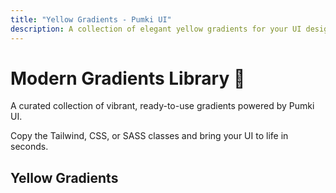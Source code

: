 ```yaml
---
title: "Yellow Gradients - Pumki UI"
description: A collection of elegant yellow gradients for your UI design needs.
---
```



# Modern Gradients Library 🎨

A curated collection of vibrant, ready-to-use gradients powered by Pumki UI.

<Callout>Copy the Tailwind, CSS, or SASS classes and bring your UI to life in seconds.</Callout>

## Yellow Gradients

<div>
  <GradientList category="Yellow" />
</div>